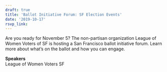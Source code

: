 ```yaml
---
draft: true 
title: 'Ballot Initiative Forum: SF Election Events'
date: '2019-10-17'
rsvp_link: 
---
```


Are you ready for November 5? The non-partisan organization League of Women Voters of SF is hosting a San Francisco ballot initiative forum. Learn more about what’s on the ballot and how you can engage.

<b>Speakers</b>  
League of Women Voters SF




